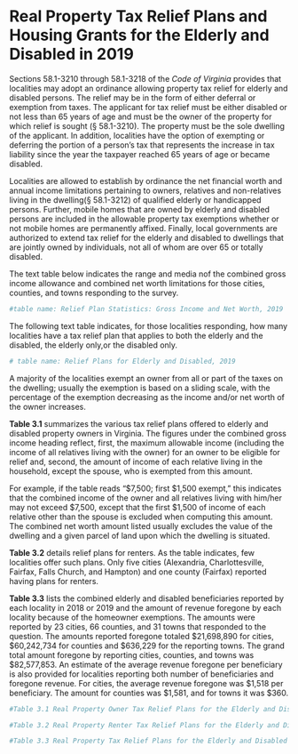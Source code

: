 # Real Property Tax Relief Plans and Housing Grants for the Elderly and Disabled in 2019

Sections 58.1-3210 through 58.1-3218 of the *Code of Virginia* provides that localities may adopt an ordinance allowing property tax relief for elderly and disabled persons. The relief may be in the form of either deferral or exemption from taxes. The applicant for tax relief must be either disabled or not less than 65 years of age and must be the owner of the property for which relief is sought (§ 58.1-3210). The property must be the sole dwelling of the applicant. In addition, localities have the option of exempting or deferring the portion of a person’s tax that represents the increase in tax liability since the year the taxpayer reached 65 years of age or became disabled. 

Localities are allowed to establish by ordinance the net financial worth and annual income limitations pertaining to
owners, relatives and non-relatives living in the dwelling(§ 58.1-3212) of qualified elderly or handicapped persons.
Further, mobile homes that are owned by elderly and disabled persons are included in the allowable property tax
exemptions whether or not mobile homes are permanently affixed. Finally, local governments are authorized to extend
tax relief for the elderly and disabled to dwellings that are jointly owned by individuals, not all of whom are over 65
or totally disabled. 

The text table below indicates the range and media nof the combined gross income allowance and combined
net worth limitations for those cities, counties, and towns responding to the survey. 

```r

#table name: Relief Plan Statistics: Gross Income and Net Worth, 2019
```

The following text table indicates, for those localities responding, how many localities have a tax relief plan that
applies to both the elderly and the disabled, the elderly only,or the disabled only. 

```r

# table name: Relief Plans for Elderly and Disabled, 2019
```

A majority of the localities exempt an owner from all or part of the taxes on the dwelling; usually the exemption is based on a sliding scale, with the percentage of the exemption decreasing as the income and/or net worth of the owner increases.

**Table 3.1** summarizes the various tax relief plans offered to elderly and disabled property owners in Virginia.
The figures under the combined gross income heading reflect, first, the maximum allowable income (including the
income of all relatives living with the owner) for an owner to be eligible for relief and, second, the amount of income
of each relative living in the household, except the spouse, who is exempted from this amount. 

For example, if the table reads “$7,500; first $1,500 exempt,” this indicates that the combined income of the
owner and all relatives living with him/her may not exceed $7,500, except that the first $1,500 of income of each relative other than the spouse is excluded when computing this amount. The combined net worth amount listed usually
excludes the value of the dwelling and a given parcel of land upon which the dwelling is situated. 

**Table 3.2** details relief plans for renters. As the table indicates, few localities offer such plans. Only five cities
(Alexandria, Charlottesville, Fairfax, Falls Church, and Hampton) and one county (Fairfax) reported having plans
for renters.

**Table 3.3** lists the combined elderly and disabled beneficiaries reported by each locality in 2018 or 2019 and
the amount of revenue foregone by each locality because of the homeowner exemptions. The amounts were reported
by 23 cities, 66 counties, and 31 towns that responded to the question. The amounts reported foregone totaled $21,698,890
for cities, $60,242,734 for counties and $636,229 for the reporting towns. The grand total amount foregone by
reporting cities, counties, and towns was $82,577,853. An estimate of the average revenue foregone per beneficiary
is also provided for localities reporting both number of beneficiaries and foregone revenue. For cities, the average
revenue foregone was $1,518 per beneficiary. The amount for counties was $1,581, and for towns it was $360. 

```r

#Table 3.1 Real Property Owner Tax Relief Plans for the Elderly and Disabled, 2019

#Table 3.2 Real Property Renter Tax Relief Plans for the Elderly and Disabled, 2019

#Table 3.3 Real Property Tax Relief Plans for the Elderly and Disabled Homeowners: Number of Beneficiaries and Foregone Tax Revenue, 2018 or 2019

```
